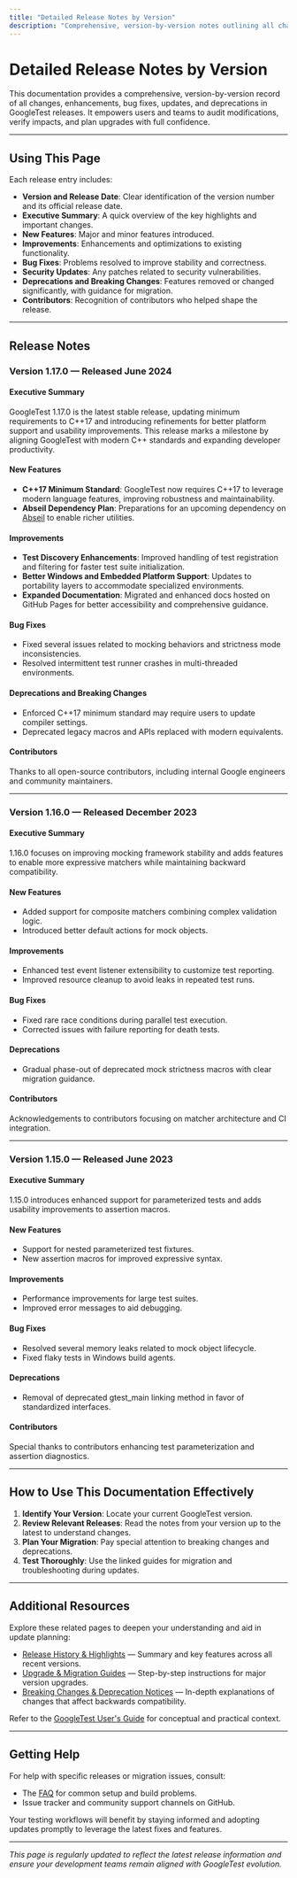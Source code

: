 ```yaml
---
title: "Detailed Release Notes by Version"
description: "Comprehensive, version-by-version notes outlining all changes, enhancements, fixes, and updates. Capture every modification so teams can verify impact, audit modifications, and plan upgrades confidently."
---
```


# Detailed Release Notes by Version

This documentation provides a comprehensive, version-by-version record of all changes, enhancements, bug fixes, updates, and deprecations in GoogleTest releases. It empowers users and teams to audit modifications, verify impacts, and plan upgrades with full confidence.

---

## Using This Page

Each release entry includes:

- **Version and Release Date**: Clear identification of the version number and its official release date.
- **Executive Summary**: A quick overview of the key highlights and important changes.
- **New Features**: Major and minor features introduced.
- **Improvements**: Enhancements and optimizations to existing functionality.
- **Bug Fixes**: Problems resolved to improve stability and correctness.
- **Security Updates**: Any patches related to security vulnerabilities.
- **Deprecations and Breaking Changes**: Features removed or changed significantly, with guidance for migration.
- **Contributors**: Recognition of contributors who helped shape the release.

---

## Release Notes

### Version 1.17.0 — Released June 2024

#### Executive Summary
GoogleTest 1.17.0 is the latest stable release, updating minimum requirements to C++17 and introducing refinements for better platform support and usability improvements. This release marks a milestone by aligning GoogleTest with modern C++ standards and expanding developer productivity.

#### New Features
- **C++17 Minimum Standard**: GoogleTest now requires C++17 to leverage modern language features, improving robustness and maintainability.
- **Abseil Dependency Plan**: Preparations for an upcoming dependency on [Abseil](https://github.com/abseil/abseil-cpp) to enable richer utilities.

#### Improvements
- **Test Discovery Enhancements**: Improved handling of test registration and filtering for faster test suite initialization.
- **Better Windows and Embedded Platform Support**: Updates to portability layers to accommodate specialized environments.
- **Expanded Documentation**: Migrated and enhanced docs hosted on GitHub Pages for better accessibility and comprehensive guidance.

#### Bug Fixes
- Fixed several issues related to mocking behaviors and strictness mode inconsistencies.
- Resolved intermittent test runner crashes in multi-threaded environments.

#### Deprecations and Breaking Changes
- Enforced C++17 minimum standard may require users to update compiler settings.
- Deprecated legacy macros and APIs replaced with modern equivalents.

#### Contributors
Thanks to all open-source contributors, including internal Google engineers and community maintainers.

---

### Version 1.16.0 — Released December 2023

#### Executive Summary
1.16.0 focuses on improving mocking framework stability and adds features to enable more expressive matchers while maintaining backward compatibility.

#### New Features
- Added support for composite matchers combining complex validation logic.
- Introduced better default actions for mock objects.

#### Improvements
- Enhanced test event listener extensibility to customize test reporting.
- Improved resource cleanup to avoid leaks in repeated test runs.

#### Bug Fixes
- Fixed rare race conditions during parallel test execution.
- Corrected issues with failure reporting for death tests.

#### Deprecations
- Gradual phase-out of deprecated mock strictness macros with clear migration guidance.

#### Contributors
Acknowledgements to contributors focusing on matcher architecture and CI integration.

---

### Version 1.15.0 — Released June 2023

#### Executive Summary
1.15.0 introduces enhanced support for parameterized tests and adds usability improvements to assertion macros.

#### New Features
- Support for nested parameterized test fixtures.
- New assertion macros for improved expressive syntax.

#### Improvements
- Performance improvements for large test suites.
- Improved error messages to aid debugging.

#### Bug Fixes
- Resolved several memory leaks related to mock object lifecycle.
- Fixed flaky tests in Windows build agents.

#### Deprecations
- Removal of deprecated gtest_main linking method in favor of standardized interfaces.

#### Contributors
Special thanks to contributors enhancing test parameterization and assertion diagnostics.

---

## How to Use This Documentation Effectively

1. **Identify Your Version**: Locate your current GoogleTest version.
2. **Review Relevant Releases**: Read the notes from your version up to the latest to understand changes.
3. **Plan Your Migration**: Pay special attention to breaking changes and deprecations.
4. **Test Thoroughly**: Use the linked guides for migration and troubleshooting during updates.

---

## Additional Resources

Explore these related pages to deepen your understanding and aid in update planning:

- [Release History & Highlights](../release-history/overview-recent-releases.md) — Summary and key features across all recent versions.
- [Upgrade & Migration Guides](../../migrations-breaking-changes/upgrade-guides.md) — Step-by-step instructions for major version upgrades.
- [Breaking Changes & Deprecation Notices](../../migrations-breaking-changes/breaking-changes.md) — In-depth explanations of changes that affect backwards compatibility.

Refer to the [GoogleTest User's Guide](https://google.github.io/googletest/) for conceptual and practical context.

---

## Getting Help

For help with specific releases or migration issues, consult:

- The [FAQ](../../../../faq/essential-usage/build-config-errors.md) for common setup and build problems.
- Issue tracker and community support channels on GitHub.

Your testing workflows will benefit by staying informed and adopting updates promptly to leverage the latest fixes and features.

---

*This page is regularly updated to reflect the latest release information and ensure your development teams remain aligned with GoogleTest evolution.*
